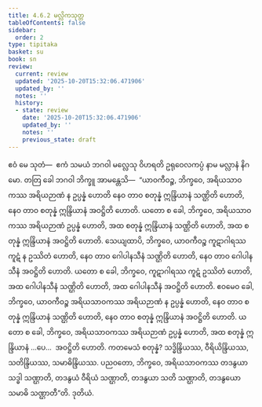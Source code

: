 ```yaml
---
title: 4.6.2 မလ္လိကသုတ္တ
tableOfContents: false
sidebar:
  order: 2
type: tipitaka
basket: su
book: sn
review:
  current: review
  updated: '2025-10-20T15:32:06.471906'
  updated_by: ''
  notes: ''
  history:
  - state: review
    date: '2025-10-20T15:32:06.471906'
    updated_by: ''
    notes: ''
    previous_state: draft
---
```



<DynamicBreadcrumb />


<ReviewStatus review={frontmatter.review} showDetails={true} />

<HypothesisAnnotation frontmatter={frontmatter} />

<Division number="522" book="sn" e="ch" v="18" p="358">

<Paragraph number="1196" book="sn">
ဧဝံ မေ သုတံ—  ဧကံ သမယံ ဘဂဝါ မလ္လေသု ဝိဟရတိ ဥရုဝေလကပ္ပံ နာမ မလ္လာနံ နိဂမော. တတြ ခေါ ဘဂဝါ ဘိက္ခူ အာမန္တေသိ—  “ယာဝကီဝဉ္စ, ဘိက္ခဝေ, အရိယသာဝကဿ အရိယဉာဏံ န ဥပ္ပန္နံ ဟောတိ နေဝ တာဝ စတုန္နံ ဣန္ဒြိယာနံ သဏ္ဌိတိ ဟောတိ, နေဝ တာဝ စတုန္နံ ဣန္ဒြိယာနံ အဝဋ္ဌိတိ ဟောတိ. ယတော စ ခေါ, ဘိက္ခဝေ, အရိယသာဝကဿ အရိယဉာဏံ ဥပ္ပန္နံ ဟောတိ, အထ စတုန္နံ ဣန္ဒြိယာနံ သဏ္ဌိတိ ဟောတိ, အထ စတုန္နံ ဣန္ဒြိယာနံ အဝဋ္ဌိတိ ဟောတိ.
</Paragraph>

<Paragraph number="1197" book="sn">
သေယျထာပိ, ဘိက္ခဝေ, ယာဝကီဝဉ္စ ကူဋာဂါရဿ ကူဋံ န ဥဿိတံ ဟောတိ, နေဝ တာဝ ဂေါပါနသီနံ သဏ္ဌိတိ ဟောတိ, နေဝ တာဝ ဂေါပါနသီနံ အဝဋ္ဌိတိ ဟောတိ. ယတော စ ခေါ, ဘိက္ခဝေ, ကူဋာဂါရဿ ကူဋံ ဥဿိတံ ဟောတိ, အထ ဂေါပါနသီနံ သဏ္ဌိတိ ဟောတိ, အထ ဂေါပါနသီနံ အဝဋ္ဌိတိ ဟောတိ. ဧဝမေဝ ခေါ, ဘိက္ခဝေ, ယာဝကီဝဉ္စ အရိယသာဝကဿ အရိယဉာဏံ န ဥပ္ပန္နံ ဟောတိ, နေဝ တာဝ စတုန္နံ ဣန္ဒြိယာနံ သဏ္ဌိတိ ဟောတိ, နေဝ တာဝ စတုန္နံ ဣန္ဒြိယာနံ အဝဋ္ဌိတိ ဟောတိ. ယတော စ ခေါ, ဘိက္ခဝေ, အရိယသာဝကဿ အရိယဉာဏံ ဥပ္ပန္နံ ဟောတိ, အထ စတုန္နံ ဣန္ဒြိယာနံ …ပေ…  အဝဋ္ဌိတိ ဟောတိ.
</Paragraph>

<Paragraph number="1198" book="sn">
ကတမေသံ စတုန္နံ? သဒ္ဓိန္ဒြိယဿ, ဝီရိယိန္ဒြိယဿ, သတိန္ဒြိယဿ, သမာဓိန္ဒြိယဿ. ပညဝတော, ဘိက္ခဝေ, အရိယသာဝကဿ တဒနွယာ သဒ္ဓါ သဏ္ဌာတိ, တဒနွယံ ဝီရိယံ သဏ္ဌာတိ, တဒနွယာ သတိ သဏ္ဌာတိ, တဒနွယော သမာဓိ သဏ္ဌာတီ”တိ.

</Paragraph>
</Division>

<Paragraph number="1199" type="center" book="sn">
ဒုတိယံ.
</Paragraph>